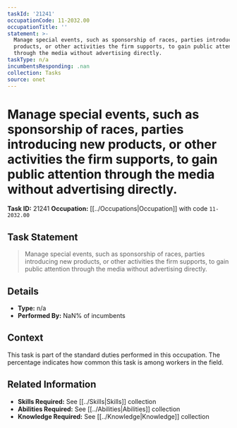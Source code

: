 ```yaml
---
taskId: '21241'
occupationCode: 11-2032.00
occupationTitle: ''
statement: >-
  Manage special events, such as sponsorship of races, parties introducing new
  products, or other activities the firm supports, to gain public attention
  through the media without advertising directly.
taskType: n/a
incumbentsResponding: .nan
collection: Tasks
source: onet
---
```

# Manage special events, such as sponsorship of races, parties introducing new products, or other activities the firm supports, to gain public attention through the media without advertising directly.

**Task ID:** 21241
**Occupation:** [[../Occupations|Occupation]] with code `11-2032.00`

## Task Statement

> Manage special events, such as sponsorship of races, parties introducing new products, or other activities the firm supports, to gain public attention through the media without advertising directly.

## Details

- **Type:** n/a
- **Performed By:** NaN% of incumbents

## Context

This task is part of the standard duties performed in this occupation. The percentage indicates how common this task is among workers in the field.

## Related Information

- **Skills Required:** See [[../Skills|Skills]] collection
- **Abilities Required:** See [[../Abilities|Abilities]] collection
- **Knowledge Required:** See [[../Knowledge|Knowledge]] collection
